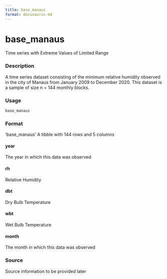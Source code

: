 ```yaml
---
title: base_manaus
format: docusaurus-md
---
```





# base_manaus

Time series with Extreme Values of Limited Range

### Description

A time series dataset consisting of the minimum relative humidity
observed in the city of Manaus from January 2009 to December 2020. This
dataset is a sample of size n = 144 monthly blocks.

### Usage

```r
base_manaus
```

### Format

‘base_manaus’ A tibble with 144 rows and 5 columns

#### year

The year in which this data was observed

#### rh

Relative Humidity

#### dbt

Dry Bulb Temperature

#### wbt

Wet Bulb Temperature

#### month

The month in which this data was observed

### Source

Source information to be provided later

